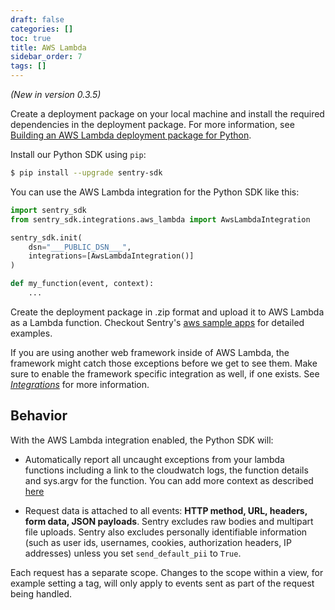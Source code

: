 ```yaml
---
draft: false
categories: []
toc: true
title: AWS Lambda
sidebar_order: 7
tags: []
---
```

*(New in version 0.3.5)*

Create a deployment package on your local machine and install the required dependencies in the deployment package.
For more information, see [Building an AWS Lambda deployment package for Python](https://aws.amazon.com/premiumsupport/knowledge-center/build-python-lambda-deployment-package/).

Install our Python SDK using `pip`:

```bash
$ pip install --upgrade sentry-sdk
```

You can use the AWS Lambda integration for the Python SDK like this:

```python
import sentry_sdk
from sentry_sdk.integrations.aws_lambda import AwsLambdaIntegration

sentry_sdk.init(
    dsn="___PUBLIC_DSN___",
    integrations=[AwsLambdaIntegration()]
)

def my_function(event, context):
    ...
```

Create the deployment package in .zip format and upload it to AWS Lambda as a Lambda function. Checkout Sentry's [aws sample apps](https://github.com/getsentry/examples/tree/master/aws-lambda/python) for detailed examples.

<Alert level="info" title="Note"><markdown>

If you are using another web framework inside of AWS Lambda, the framework might catch those exceptions before we get to see them. Make sure to enable the framework specific integration as well, if one exists. See [*Integrations*](/platforms/python/#integrations) for more information.

</markdown></Alert>


<!-- TODO-ADD-VERIFICATION-EXAMPLE -->


## Behavior

With the AWS Lambda integration enabled, the Python SDK will:

* Automatically report all uncaught exceptions from your lambda functions including a link to the cloudwatch logs, the function details and sys.argv for the function. You can add more context as described [here](/platforms/python#setting-context)

* Request data is attached to all events: **HTTP method, URL, headers, form data, JSON payloads**. Sentry excludes raw bodies and multipart file uploads. Sentry also excludes personally identifiable information (such as user ids, usernames, cookies, authorization headers, IP addresses) unless you set ``send_default_pii`` to ``True``.

Each request has a separate scope. Changes to the scope within a view, for example setting a tag, will only apply to events sent as part of the request being handled.
